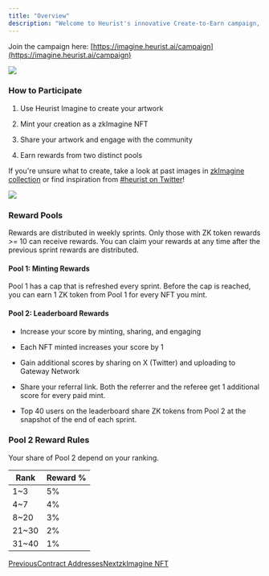 ```yaml
---
title: "Overview"
description: "Welcome to Heurist's innovative Create-to-Earn campaign, where your creativity is rewarded with ZK Tokens! As a protocol recipient of 2.4M ZK Token airdrop, Heurist is dedicated to giving them away to super-charge community growth."
---
```


Join the campaign here: [https://imagine.heurist.ai/campaign](https://imagine.heurist.ai/campaign)

![](\images\ecosystem\files%2Fv0%2Fb%2Fgitbook-x-prod.appspot.com%2Fo%2Fspaces%252FjKGNlX6gKCqmVXFTJiU4%252Fuploads%252FaT3uE6NafP2SrvdvKMWS%252Fai-to-earn.png)

### How to Participate

1. Use Heurist Imagine to create your artwork

2. Mint your creation as a zkImagine NFT

3. Share your artwork and engage with the community

4. Earn rewards from two distinct pools

If you're unsure what to create, take a look at past images in [zkImagine collection](https://element.market/collections/zkimagine?search%5Btoggles%5D%5B0%5D=ALL) or find inspiration from [#heurist on Twitter](https://x.com/search?q=%23heurist\&src=typed_query)!

![](\images\ecosystem\files%2Fv0%2Fb%2Fgitbook-x-prod.appspot.com%2Fo%2Fspaces%252FjKGNlX6gKCqmVXFTJiU4%252Fuploads%252FmpUBRS5bOd2I0wjEuui6%252Fimage.png)

### Reward Pools

Rewards are distributed in weekly sprints. Only those with ZK token rewards >= 10 can receive rewards. You can claim your rewards at any time after the previous sprint rewards are distributed.

#### Pool 1: Minting Rewards

Pool 1 has a cap that is refreshed every sprint. Before the cap is reached, you can earn 1 ZK token from Pool 1 for every NFT you mint.

#### Pool 2: Leaderboard Rewards

* Increase your score by minting, sharing, and engaging

* Each NFT minted increases your score by 1

* Gain additional scores by sharing on X (Twitter) and uploading to Gateway Network

* Share your referral link. Both the referrer and the referee get 1 additional score for every paid mint.

* Top 40 users on the leaderboard share ZK tokens from Pool 2 at the snapshot of the end of each sprint.

### Pool 2 Reward Rules

Your share of Pool 2 depend on your ranking.

| Rank   | Reward % |
| ------ | -------- |
| 1\~3   | 5%       |
| 4\~7   | 4%       |
| 8\~20  | 3%       |
| 21\~30 | 2%       |
| 31\~40 | 1%       |

[PreviousContract Addresses](/protocol-overview/contract-addresses)[NextzkImagine NFT](/ecosystem/zkimagine-nft)
